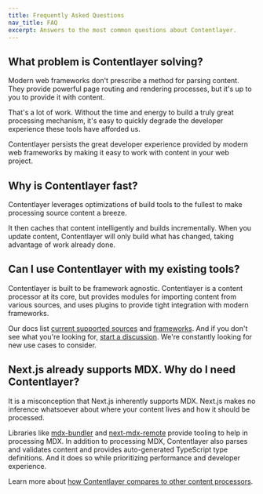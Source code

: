 ```yaml
---
title: Frequently Asked Questions
nav_title: FAQ
excerpt: Answers to the most common questions about Contentlayer.
---
```


## What problem is Contentlayer solving?

Modern web frameworks don't prescribe a method for parsing content. They provide powerful page routing and rendering processes, but it's up to you to provide it with content.

That's a lot of work. Without the time and energy to build a truly great processing mechanism, it's easy to quickly degrade the developer experience these tools have afforded us.

Contentlayer persists the great developer experience provided by modern web frameworks by making it easy to work with content in your web project.

## Why is Contentlayer fast?

Contentlayer leverages optimizations of build tools to the fullest to make processing source content a breeze.

It then caches that content intelligently and builds incrementally. When you update content, Contentlayer will only build what has changed, taking advantage of work already done.

## Can I use Contentlayer with my existing tools?

Contentlayer is built to be framework agnostic. Contentlayer is a content processor at its core, but provides modules for importing content from various sources, and uses plugins to provide tight integration with modern frameworks.

Our docs list [current supported sources](/docs/sources) and [frameworks](/docs/environments). And if you don't see what you're looking for, [start a discussion](https://github.com/wesbitty/contentlayer/issues/new). We're constantly looking for new use cases to consider.

## Next.js already supports MDX. Why do I need Contentlayer?

It is a misconception that Next.js inherently supports MDX. Next.js makes no inference whatsoever about where your content lives and how it should be processed.

Libraries like [mdx-bundler](https://github.com/kentcdodds/mdx-bundler) and [next-mdx-remote](https://github.com/hashicorp/next-mdx-remote) provide tooling to help in processing MDX. In addition to processing MDX, Contentlayer also parses and validates content and provides auto-generated TypeScript type definitions. And it does so while prioritizing performance and developer experience.

Learn more about [how Contentlayer compares to other content processors](/docs/concepts/comparison#content-processors).
